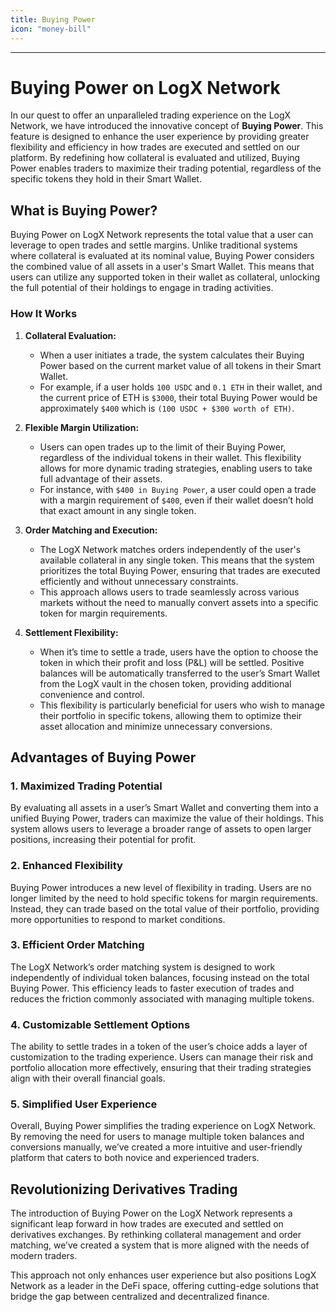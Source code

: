 ```yaml
---
title: Buying Power
icon: "money-bill"
---
```

---
# **Buying Power on LogX Network**

In our quest to offer an unparalleled trading experience on the LogX Network, we have introduced the innovative concept of **Buying Power**. This feature is designed to enhance the user experience by providing greater flexibility and efficiency in how trades are executed and settled on our platform. By redefining how collateral is evaluated and utilized, Buying Power enables traders to maximize their trading potential, regardless of the specific tokens they hold in their Smart Wallet.

## What is Buying Power?

Buying Power on LogX Network represents the total value that a user can leverage to open trades and settle margins. Unlike traditional systems where collateral is evaluated at its nominal value, Buying Power considers the combined value of all assets in a user's Smart Wallet. This means that users can utilize any supported token in their wallet as collateral, unlocking the full potential of their holdings to engage in trading activities.

### **How It Works**

1. **Collateral Evaluation:**
   - When a user initiates a trade, the system calculates their Buying Power based on the current market value of all tokens in their Smart Wallet.
   - For example, if a user holds `100 USDC` and `0.1 ETH` in their wallet, and the current price of ETH is `$3000`, their total Buying Power would be approximately `$400` which is `(100 USDC + $300 worth of ETH)`.

2. **Flexible Margin Utilization:**
   - Users can open trades up to the limit of their Buying Power, regardless of the individual tokens in their wallet. This flexibility allows for more dynamic trading strategies, enabling users to take full advantage of their assets.
   - For instance, with `$400 in Buying Power`, a user could open a trade with a margin requirement of `$400`, even if their wallet doesn’t hold that exact amount in any single token.

3. **Order Matching and Execution:**
   - The LogX Network matches orders independently of the user's available collateral in any single token. This means that the system prioritizes the total Buying Power, ensuring that trades are executed efficiently and without unnecessary constraints.
   - This approach allows users to trade seamlessly across various markets without the need to manually convert assets into a specific token for margin requirements.

4. **Settlement Flexibility:**
   - When it’s time to settle a trade, users have the option to choose the token in which their profit and loss (P&L) will be settled. Positive balances will be automatically transferred to the user’s Smart Wallet from the LogX vault in the chosen token, providing additional convenience and control.
   - This flexibility is particularly beneficial for users who wish to manage their portfolio in specific tokens, allowing them to optimize their asset allocation and minimize unnecessary conversions.

## Advantages of Buying Power

### **1. Maximized Trading Potential**

By evaluating all assets in a user’s Smart Wallet and converting them into a unified Buying Power, traders can maximize the value of their holdings. This system allows users to leverage a broader range of assets to open larger positions, increasing their potential for profit.

### **2. Enhanced Flexibility**

Buying Power introduces a new level of flexibility in trading. Users are no longer limited by the need to hold specific tokens for margin requirements. Instead, they can trade based on the total value of their portfolio, providing more opportunities to respond to market conditions.

### **3. Efficient Order Matching**

The LogX Network’s order matching system is designed to work independently of individual token balances, focusing instead on the total Buying Power. This efficiency leads to faster execution of trades and reduces the friction commonly associated with managing multiple tokens.

### **4. Customizable Settlement Options**

The ability to settle trades in a token of the user’s choice adds a layer of customization to the trading experience. Users can manage their risk and portfolio allocation more effectively, ensuring that their trading strategies align with their overall financial goals.

### **5. Simplified User Experience**

Overall, Buying Power simplifies the trading experience on LogX Network. By removing the need for users to manage multiple token balances and conversions manually, we’ve created a more intuitive and user-friendly platform that caters to both novice and experienced traders.

## **Revolutionizing Derivatives Trading**

The introduction of Buying Power on the LogX Network represents a significant leap forward in how trades are executed and settled on derivatives exchanges. By rethinking collateral management and order matching, we’ve created a system that is more aligned with the needs of modern traders.

This approach not only enhances user experience but also positions LogX Network as a leader in the DeFi space, offering cutting-edge solutions that bridge the gap between centralized and decentralized finance.

